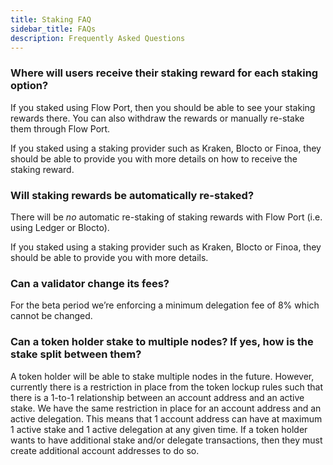 ```yaml
---
title: Staking FAQ
sidebar_title: FAQs
description: Frequently Asked Questions
---
```


### Where will users receive their staking reward for each staking option?

If you staked using Flow Port, then you should be able to see your staking rewards there. You can also withdraw the rewards or manually re-stake them through Flow Port.

If you staked using a staking provider such as Kraken, Blocto or Finoa, they should be able to provide you with more details on how to receive the staking reward.

### Will staking rewards be automatically re-staked?

There will be *no* automatic re-staking of staking rewards with Flow Port (i.e. using Ledger or Blocto).

If you staked using a staking provider such as Kraken, Blocto or Finoa, they should be able to provide you with more details.

### Can a validator change its fees?

For the beta period we’re enforcing a minimum delegation fee of 8% which cannot be changed.

### Can a token holder stake to multiple nodes? If yes, how is the stake split between them?

A token holder will be able to stake multiple nodes in the future.
However, currently there is a restriction in place from the token lockup rules such that there is a 1-to-1 relationship between an account address and an active stake.
We have the same restriction in place for an account address and an active delegation.
This means that 1 account address can have at maximum 1 active stake and 1 active delegation at any given time.
If a token holder wants to have additional stake and/or delegate transactions, then they must create additional account addresses to do so.
